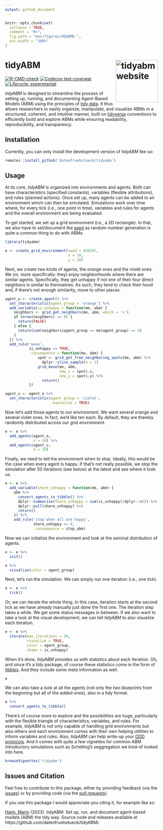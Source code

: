 ```yaml
---
output: github_document
---
```


<!-- README.md is generated from README.Rmd. Please edit that file -->

```r
knitr::opts_chunk$set(
  collapse = TRUE,
  comment = "#>",
  fig.path = "man/figures/README-",
  out.width = "100%"
)
```

# tidyABM <a href="https://datenfruehstueck.github.io/tidyabm/"><img src="man/figures/logo.svg" align="right" height="139" alt="tidyabm website" /></a>

<!-- badges: start -->
[![R-CMD-check](https://github.com/datenfruehstueck/tidyabm/actions/workflows/R-CMD-check.yaml/badge.svg)](https://github.com/datenfruehstueck/tidyabm/actions/workflows/R-CMD-check.yaml)
[![Codecov test coverage](https://codecov.io/gh/datenfruehstueck/tidyabm/branch/master/graph/badge.svg)](https://app.codecov.io/gh/datenfruehstueck/tidyabm?branch=master)
[![Lifecycle: experimental](https://img.shields.io/badge/lifecycle-experimental-orange.svg)](https://lifecycle.r-lib.org/articles/stages.html#experimental)
<!-- badges: end -->

*tidyABM* is designed to streamline the process of setting up, running, and documenting Agent-Based Models (ABM) using the principles of [tidy data](https://r4ds.had.co.nz/tidy-data.html). It thus allows researchers to easily organize, manipulate, and visualize ABMs in a structured, coherent, and intuitive manner, built on [tidyverse](https://www.tidyverse.org/) conventions to efficiently build and explore ABMs while ensuring readability, reproducibility, and transparency.

## Installation

Currently, you can only install the development version of *tidyABM* like so:

```r
remotes::install_github('datenfruehstueck/tidyabm')
```

## Usage

At its core, *tidyABM* is organized into environments and agents. Both can have characteristics (specified constants), variables (flexible attributions), and rules (planned actions). Once set up, many agents can be added to an environment which can then be simulated. Simulations work over time where, for every tick (i.e., one point in time), variables and rules for agents and the overall environment are being evaluated. 

To get started, we set up a grid environment (i.e., a 2D rectangle). In that, we also have to set/document the [seed](https://en.wikipedia.org/wiki/Random_seed) as random-number generation is quite a common thing to do with ABMs.

```r
library(tidyabm)

e <- create_grid_environment(seed = 826347,
                             x = 10,
                             y = 10)
```

Next, we create two kinds of agents, the orange ones and the violet ones. We (or, more specifically: they) enjoy neighborhoods where there are similar agents. Specifically, they get unhappy if not one of their four direct neighbors is similar to themselves. As such, they tend to check their hood and, if there's not enough similarity, move to other places.  

```r
agent_o <- create_agent() %>% 
  set_characteristic(agent_group = 'orange') %>% 
  add_variable(is_unhappy = function(me, abm) {
    neighbors <- grid_get_neighbors(me, abm, which = '+')
    if (nrow(neighbors) == 0) {
      return(FALSE)
    } else {
      return(sum(neighbors$agent_group == me$agent_group) == 0)
    }
  }) %>%
  add_rule('move',
           is_unhappy == TRUE,
           .consequence = function(me, abm) {
               spot <- grid_get_free_neighboring_spots(me, abm) %>%
                 dplyr::slice_sample(n = 1)
               grid_move(me, abm,
                         new_x = spot$.x,
                         new_y = spot$.y) %>%
                 return()
           })

agent_v <- agent_o %>% 
  set_characteristic(agent_group = 'violet',
                     .overwrite = TRUE)
```

Now let's add those agents to our environment. We want several orange and several violet ones. In fact, we'd like ten each. By default, they are thereby randomly distributed across our grid environment.

```r
e <- e %>% 
  add_agents(agent_o,
             n = 10) %>% 
  add_agents(agent_v,
             n = 10)
```

Finally, we need to tell the environment when to stop. Ideally, this would be the case when every agent is happy. If that's not really possible, we stop the simulation after 50 iterations (see below) at the latest and see where it took us.

```r
e <- e %>% 
  add_variable(share_unhappy = function(me, abm) {
    abm %>%
      convert_agents_to_tibble() %>%
      dplyr::summarise(share_unhappy = sum(is_unhappy)/dplyr::n()) %>%
      dplyr::pull(share_unhappy) %>%
      return()
    }) %>%
    add_rule('stop when all are happy',
             share_unhappy <= 0,
             .consequence = stop_abm)
```

Now we can initialize the environment and look at the seminal distribution of agents.

```r
e <- e %>% 
  init()

e %>% 
  visualize(color = agent_group)
```

Next, let's run the simulation. We can simply run one iteration (i.e., one tick).

```r
e <- e %>% 
  tick()
```

Or, we can iterate the whole thing. In this case, iteration starts at the second tick as we have already manually just done the first one. The iteration step takes a while. We get some status messages in between. If we also want to take a look at the visual development, we can tell *tidyABM* to also visualize each iteration.

```r
e <- e %>% 
  iterate(max_iterations = 30,
          visualize = TRUE,
          color = agent_group,
          shape = is_unhappy)
```

When it's done, *tidyABM* provides us with statistics about each iteration. Oh, and since it's a tidy package, of course these statistics come in the form of [tibbles](https://tibble.tidyverse.org/). And they include some meta information as well.

```r
e
```

We can also take a look at all the agents (not only the two blueprints from the beginning but all of the added ones), also in a tidy format.

```r
e %>% 
  convert_agents_to_tibble()
```

There's of course more to explore and the possibilities are huge, particularly with the flexible triangle of characteristics, variables, and rules. For example, *tidyABM* is not only capable of handling grid environments but also others and each environment comes with their own helping utilities to inform variables and rules. Also, *tidyABM* can help write-up your [ODD protocols](https://doi.org/10.18564/jasss.4259). And it comes with quite a few vignettes for common ABM introductory simulations such as Schelling's seggregation we kind-of looked into here. 

```r
browseVignettes('tidyabm')
```

## Issues and Citation

Feel free to contribute to this package, either by providing feedback (via the [issues](https://github.com/datenfruehstueck/tidyabm/issues)) or by providing code (via the [pull requests](https://github.com/datenfruehstueck/tidyabm/pulls)).

If you use this package I would appreciate you citing it, for example like so:

[Haim, Mario](https://haim.it/) (2023). tidyABM: Set up, run, and document agent-based models (ABM) the tidy way. Source code and releases available at https://github.com/datenfruehstueck/tidyABM/.
